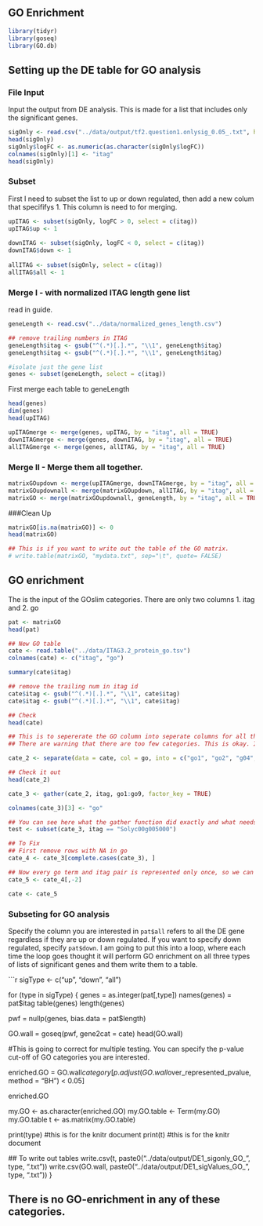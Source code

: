 GO Enrichment
-------------

```r
library(tidyr)
library(goseq)
library(GO.db)
```

Setting up the DE table for GO analysis
-----------------

### File Input
Input the output from DE analysis.  This is made for a list that includes only the significant genes.  

```r
sigOnly <- read.csv("../data/output/tf2.question1.onlysig_0.05_.txt", header = TRUE)
head(sigOnly)
sigOnly$logFC <- as.numeric(as.character(sigOnly$logFC))
colnames(sigOnly)[1] <- "itag" 
head(sigOnly)
```

### Subset 

First I need to subset the list to up or down regulated, then add a new colum that specififys 1.  This column is need to for merging. 

```r
upITAG <- subset(sigOnly, logFC > 0, select = c(itag))
upITAG$up <- 1 
    
downITAG <- subset(sigOnly, logFC < 0, select = c(itag))
downITAG$down <- 1 
  
allITAG <- subset(sigOnly, select = c(itag))
allITAG$all <- 1
```

### Merge I - with normalized ITAG length gene list

read in guide. 
```r
geneLength <- read.csv("../data/normalized_genes_length.csv")

## remove trailing numbers in ITAG
geneLength$itag <- gsub("^(.*)[.].*", "\\1", geneLength$itag)
geneLength$itag <- gsub("^(.*)[.].*", "\\1", geneLength$itag)

#isolate just the gene list
genes <- subset(geneLength, select = c(itag))
```

First merge each table to geneLength
```r
head(genes)
dim(genes)
head(upITAG)

upITAGmerge <- merge(genes, upITAG, by = "itag", all = TRUE)
downITAGmerge <- merge(genes, downITAG, by = "itag", all = TRUE)
allITAGmerge <- merge(genes, allITAG, by = "itag", all = TRUE)
```

### Merge II - Merge them all together.

```r
matrixGOupdown <- merge(upITAGmerge, downITAGmerge, by = "itag", all = TRUE)
matrixGOupdownall <- merge(matrixGOupdown, allITAG, by = "itag", all = TRUE)
matrixGO <- merge(matrixGOupdownall, geneLength, by = "itag", all = TRUE)
```

###Clean Up
```r
matrixGO[is.na(matrixGO)] <- 0
head(matrixGO)

## This is if you want to write out the table of the GO matrix.
# write.table(matrixGO, "mydata.txt", sep="\t", quote= FALSE)
```

GO enrichment
-----------------

The is the input of the GOslim categories.  There are only two columns 1. itag and 2. go

```r
pat <- matrixGO
head(pat)

## New GO table
cate <- read.table("../data/ITAG3.2_protein_go.tsv")
colnames(cate) <- c("itag", "go")

summary(cate$itag)

## remove the trailing num in itag id
cate$itag <- gsub("^(.*)[.].*", "\\1", cate$itag)
cate$itag <- gsub("^(.*)[.].*", "\\1", cate$itag)

## Check
head(cate)

## This is to sepererate the GO column into seperate columns for all the genes that are part of several GO categories.  Basically formatting the new GO table.
## There are warning that there are too few categories. This is okay. It is not okay if there are not enough columns. 

cate_2 <- separate(data = cate, col = go, into = c("go1", "go2", "g04", "go5", "go6", "go7", "go8", "go9"), sep = "\\|")

## Check it out
head(cate_2)

cate_3 <- gather(cate_2, itag, go1:go9, factor_key = TRUE)

colnames(cate_3)[3] <- "go"

## You can see here what the gather function did exactly and what needs to be fixed.
test <- subset(cate_3, itag == "Solyc00g005000")

## To Fix
## First remove rows with NA in go
cate_4 <- cate_3[complete.cases(cate_3), ]

## Now every go term and itag pair is represented only once, so we can get rid of itag.1 column
cate_5 <- cate_4[,-2]

cate <- cate_5
```

### Subseting for GO analysis

Specify the column you are interested in `pat$all` refers to all the DE gene regardless if they are up or down regulated. If you want to specify down regulated, specify `pat$down`. I am going to put this into a loop, where each time the loop goes thought it will perform GO enrichment on all three types of lists of significant genes and them write them to a table. 

```r
sigType <- c("up", "down", "all")

for (type in sigType) { 
  genes = as.integer(pat[,type])
  names(genes) = pat$itag
  table(genes)
  length(genes)

  pwf = nullp(genes, bias.data = pat$length)

  GO.wall = goseq(pwf, gene2cat = cate)
  head(GO.wall)

#This is going to correct for multiple testing.  You can specify the p-value cut-off of GO categories you are interested.

  enriched.GO = GO.wall$category[p.adjust(GO.wall$over_represented_pvalue, method = "BH") < 0.05]

  enriched.GO

  my.GO <- as.character(enriched.GO)
  my.GO.table <- Term(my.GO)
  my.GO.table
  t <- as.matrix(my.GO.table)

  print(type) #this is for the knitr document
  print(t) #this is for the knitr document

  ## To write out tables
  write.csv(t, paste0("../data/output/DE1_sigonly_GO_", type, ".txt"))
  write.csv(GO.wall, paste0("../data/output/DE1_sigValues_GO_", type, ".txt"))
}

## There is no GO-enrichment in any of these categories. 

